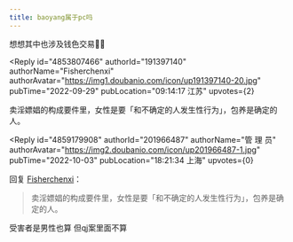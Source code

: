 ```yaml
---
title: baoyang属于pc吗
---
```



<Forum groupName="古怪问题研究中心" groupUrl="https://www.douban.com/group/philosophasters/" archivedAt="2025-05-16T15:04:06.739Z">
  <Post
    id="275838372"
    title="baoyang属于pc吗"
    url="https://www.douban.com/group/topic/275838372/?_spm_id=MjMzMjg2Nzk1"
    pubTime="2022-10-03"
    highlightUserId="191397140"
  >
想想其中也涉及钱色交易🤔🤔

<Reply
  id="4853807466"
  authorId="191397140"
  authorName="Fisherchenxi"
  authorAvatar="https://img1.doubanio.com/icon/up191397140-20.jpg"
  pubTime="2022-09-29"
  pubLocation="09:14:17 江苏"
  upvotes={2}
>
卖淫嫖娼的构成要件里，女性是要「和不确定的人发生性行为」，包养是确定的人。
</Reply>

<Reply
  id="4859179908"
  authorId="201966487"
  authorName="管 理 员"
  authorAvatar="https://img2.doubanio.com/icon/up201966487-1.jpg"
  pubTime="2022-10-03"
  pubLocation="18:21:34 上海"
  upvotes={0}
>
回复 [Fisherchenxi](https://www.douban.com/people/191397140/)：
 > 卖淫嫖娼的构成要件里，女性是要「和不确定的人发生性行为」，包养是确定的人。

受害者是男性也算 但qj案里面不算
</Reply>
  </Post>
</Forum>
